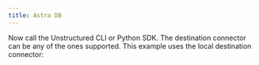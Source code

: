 ```yaml
---
title: Astra DB
---
```



<NewDocument />


<SharedContentAstraDB/>
<SharedAPIKeyURL/>

Now call the Unstructured CLI or Python SDK. The destination connector can be any of the ones supported. This example uses the local destination connector:


<CodeGroup>

  <AstraDBAPISh />

  <AstraDBAPIPyV1 />

</CodeGroup>